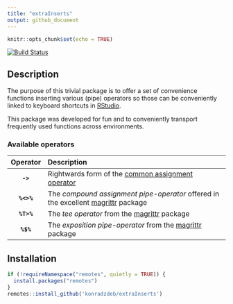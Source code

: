 ```yaml
---
title: "extraInserts"
output: github_document
---
```


```r
knitr::opts_chunk$set(echo = TRUE)
```

[![Build Status](https://travis-ci.org/konradzdeb/extraInserts.svg?branch=master)](https://travis-ci.org/konradzdeb/extraInserts)

## Description

The purpose of this trivial package is to offer a set of convenience functions inserting various (pipe) operators so those can be conveniently linked to
keyboard shortcuts in [RStudio](https://www.rstudio.com/products/RStudio/).

This package was developed for fun and to conveniently transport frequently used functions across environments.

### Available operators

|  Operator  | Description                                                                                                          |
|:----------:|:---------------------------------------------------------------------------------------------------------------------|
|  **`->`**  | Rightwards form of the [common assignment operator](https://rdrr.io/r/base/assignOps.html)                           |
| **`%<>%`** | The *compound assignment pipe-operator* offered in the excellent [magrittr](https://magrittr.tidyverse.org/) package |
| **`%T>%`** | The *tee operator* from the [magrittr](https://magrittr.tidyverse.org/) package                                      |
|  **`%$%`** | The *exposition pipe-operator* from the [magrittr](https://magrittr.tidyverse.org/) package                          |

## Installation

```r
if (!requireNamespace("remotes", quietly = TRUE)) {
  install.packages("remotes")
}
remotes::install_github('konradzdeb/extraInserts')
```

